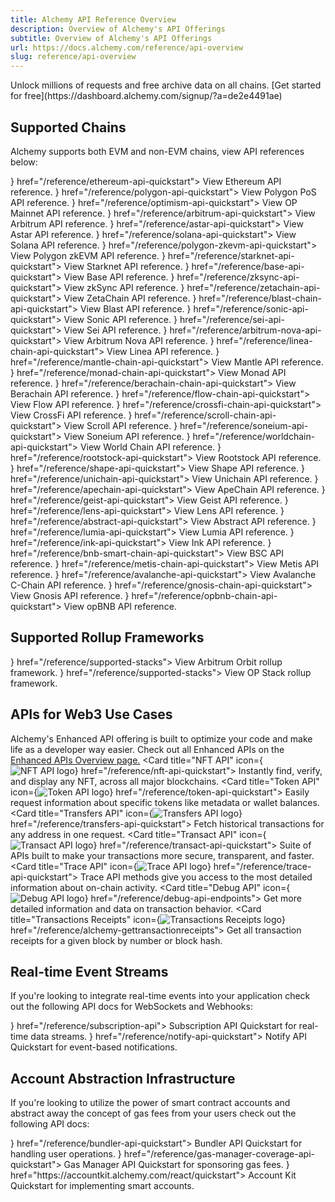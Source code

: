 ```yaml
---
title: Alchemy API Reference Overview
description: Overview of Alchemy's API Offerings
subtitle: Overview of Alchemy's API Offerings
url: https://docs.alchemy.com/reference/api-overview
slug: reference/api-overview
---
```


<Tip title="Don’t have an API key?" icon="star">
  Unlock millions of requests and free archive data on all chains. [Get started for free](https://dashboard.alchemy.com/signup/?a=de2e4491ae)
</Tip>

## Supported Chains

Alchemy supports both EVM and non-EVM chains, view API references below:

<CardGroup cols={3}>
  <Card title="Ethereum" icon={<img src="https://static.alchemyapi.io/images/docs/api_icon.svg" alt="Ethereum logo" style={{width: "24px"}}/>} href="/reference/ethereum-api-quickstart">
    View Ethereum API reference.
  </Card>
  <Card title="Polygon PoS" icon={<img src="https://static.alchemyapi.io/images/docs/api_icon2.svg" alt="Polygon logo"/>} href="/reference/polygon-api-quickstart">
    View Polygon PoS API reference.
  </Card>
  <Card title="OP Mainnet" icon={<img src="https://static.alchemyapi.io/images/docs/api_icon4.svg" alt="Optimism logo"/>} href="/reference/optimism-api-quickstart">
    View OP Mainnet API reference.
  </Card>
  <Card title="Arbitrum" icon={<img src="https://static.alchemyapi.io/images/docs/api_icon3.svg" alt="Arbitrum logo"/>} href="/reference/arbitrum-api-quickstart">
    View Arbitrum API reference.
  </Card>
  <Card title="Astar" icon={<img src="https://static.alchemyapi.io/images/assets/astar-logo.png" alt="Astar logo"/>} href="/reference/astar-api-quickstart">
    View Astar API reference.
  </Card>
  <Card title="Solana" icon={<img src="https://static.alchemyapi.io/images/docs/api_icon5.svg" alt="Solana logo"/>} href="/reference/solana-api-quickstart">
    View Solana API reference.
  </Card>
  <Card title="Polygon zkEVM" icon={<img src="https://user-images.githubusercontent.com/83442423/227805834-81551a59-b841-446f-b0ad-e3affc67aa98.svg" alt="Polygon zkEVM logo"/>} href="/reference/polygon-zkevm-api-quickstart">
    View Polygon zkEVM API reference.
  </Card>
  <Card title="Starknet" icon={<img src="https://s3.us-west-1.amazonaws.com/static.alchemyapi.io/docs-homepage-assets/images/chains/starknet.svg" alt="Starknet logo"/>} href="/reference/starknet-api-quickstart">
    View Starknet API reference.
  </Card>
  <Card title="Base" icon={<img src="https://github.com/alchemyplatform/docs-openapi-specs/assets/83442423/f7c7331e-d19f-4ffd-8172-47edfcb9cfd9" alt="Base logo"/>} href="/reference/base-api-quickstart">
    View Base API reference.
  </Card>
  <Card title="zkSync" icon={<img src="https://github.com/alchemyplatform/docs-openapi-specs/assets/30065159/6990bb3e-c2d2-4086-af31-41d12b4fd741" alt="zkSync logo"/>} href="/reference/zksync-api-quickstart">
    View zkSync API reference.
  </Card>
  <Card title="ZetaChain" icon={<img src="https://static.alchemyapi.io/docs-homepage-assets/images/chains/zetachain.svg" alt="ZetaChain logo"/>} href="/reference/zetachain-api-quickstart">
    View ZetaChain API reference.
  </Card>
  <Card title="Blast" icon={<img src="https://static.alchemyapi.io/docs-homepage-assets/images/chains/blast.svg" alt="Blast logo"/>} href="/reference/blast-chain-api-quickstart">
    View Blast API reference.
  </Card>
  <Card title="Sonic" icon={<img src="https://static.alchemyapi.io/docs-homepage-assets/images/chains/sonic.svg" alt="Sonic logo"/>} href="/reference/sonic-api-quickstart">
    View Sonic API reference.
  </Card>
  <Card title="Sei" icon={<img src="https://cdn.sei.io/assets/Sei_Symbol_Gradient.svg" alt="Sei logo"/>} href="/reference/sei-api-quickstart">
    View Sei API reference.
  </Card>
  <Card title="Arbitrum Nova" icon={<img src="https://static.alchemyapi.io/docs-homepage-assets/images/chains/arb-nova.svg" alt="Arbitrum Nova logo"/>} href="/reference/arbitrum-nova-api-quickstart">
    View Arbitrum Nova API reference.
  </Card>
  <Card title="Linea" icon={<img src="https://static.alchemyapi.io/docs-homepage-assets/images/chains/linea.svg" alt="Linea logo"/>} href="/reference/linea-chain-api-quickstart">
    View Linea API reference.
  </Card>
  <Card title="Mantle" icon={<img src="https://static.alchemyapi.io/docs-homepage-assets/images/chains/mantle.svg" alt="Mantle logo"/>} href="/reference/mantle-chain-api-quickstart">
    View Mantle API reference.
  </Card>
  <Card title="Monad" icon={<img src="https://docs.monad.xyz/img/monad_logo.png" alt="Monad logo"/>} href="/reference/monad-chain-api-quickstart">
    View Monad API reference.
  </Card>
  <Card title="Berachain" icon={<img src="https://static.alchemyapi.io/docs-homepage-assets/images/chains/berachain.svg" alt="Berachain logo"/>} href="/reference/berachain-chain-api-quickstart">
    View Berachain API reference.
  </Card>
  <Card title="Flow" icon={<img src="https://static.alchemyapi.io/docs-homepage-assets/images/chains/flow.svg" alt="Flow logo"/>} href="/reference/flow-chain-api-quickstart">
    View Flow API reference.
  </Card>
  <Card title="CrossFi" icon={<img src="https://static.alchemyapi.io/docs-homepage-assets/images/chains/crossfi.svg" alt="CrossFi logo"/>} href="/reference/crossfi-chain-api-quickstart">
    View CrossFi API reference.
  </Card>
  <Card title="Scroll" icon={<img src="https://static.alchemyapi.io/docs-homepage-assets/images/chains/scroll.svg" alt="Scroll logo"/>} href="/reference/scroll-chain-api-quickstart">
    View Scroll API reference.
  </Card>
  <Card title="Soneium" icon={<img src="https://static.alchemyapi.io/docs-homepage-assets/images/chains/soneium.svg" alt="Soneium logo"/>} href="/reference/soneium-api-quickstart">
    View Soneium API reference.
  </Card>
  <Card title="World Chain" icon={<img src="https://static.alchemyapi.io/docs-homepage-assets/images/chains/worldchain.svg" alt="World Chain logo"/>} href="/reference/worldchain-api-quickstart">
    View World Chain API reference.
  </Card>
  <Card title="Rootstock" icon={<img src="https://static.alchemyapi.io/docs-homepage-assets/images/chains/rootstock.svg" alt="Rootstock logo"/>} href="/reference/rootstock-api-quickstart">
    View Rootstock API reference.
  </Card>
  <Card title="Shape" icon={<img src="https://static.alchemyapi.io/docs-homepage-assets/images/chains/shape.svg" alt="Shape logo"/>} href="/reference/shape-api-quickstart">
    View Shape API reference.
  </Card>
  <Card title="Unichain" icon={<img src="https://static.alchemyapi.io/docs-homepage-assets/images/chains/unichain.svg" alt="Unichain logo"/>} href="/reference/unichain-api-quickstart">
    View Unichain API reference.
  </Card>
  <Card title="ApeChain" icon={<img src="https://static.alchemyapi.io/docs-homepage-assets/images/chains/apechain.svg" alt="ApeChain logo"/>} href="/reference/apechain-api-quickstart">
    View ApeChain API reference.
  </Card>
  <Card title="Geist" icon={<img src="https://static.alchemyapi.io/docs-homepage-assets/images/chains/geist.svg" alt="Geist logo"/>} href="/reference/geist-api-quickstart">
    View Geist API reference.
  </Card>
  <Card title="Lens" icon={<img src="https://static.alchemyapi.io/docs-homepage-assets/images/chains/lens.svg" alt="Lens logo"/>} href="/reference/lens-api-quickstart">
    View Lens API reference.
  </Card>
  <Card title="Abstract" icon={<img src="https://static.alchemyapi.io/docs-homepage-assets/images/chains/abstract.svg" alt="Abstract logo"/>} href="/reference/abstract-api-quickstart">
    View Abstract API reference.
  </Card>
  <Card title="Lumia" icon={<img src="https://static.alchemyapi.io/docs-homepage-assets/images/chains/lumia.svg" alt="Lumia logo"/>} href="/reference/lumia-api-quickstart">
    View Lumia API reference.
  </Card>
  <Card title="Ink" icon={<img src="https://static.alchemyapi.io/docs-homepage-assets/images/chains/ink.svg" alt="Ink logo"/>} href="/reference/ink-api-quickstart">
    View Ink API reference.
  </Card>
  <Card title="BSC" icon={<img src="https://static.alchemyapi.io/docs-homepage-assets/images/chains/bnb-mainnet.svg" alt="BSC logo"/>} href="/reference/bnb-smart-chain-api-quickstart">
    View BSC API reference.
  </Card>
  <Card title="Metis" icon={<img src="https://static.alchemyapi.io/docs-homepage-assets/images/chains/metis.svg" alt="Metis logo"/>} href="/reference/metis-chain-api-quickstart">
    View Metis API reference.
  </Card>
  <Card title="Avalanche C-Chain" icon={<img src="https://static.alchemyapi.io/docs-homepage-assets/images/chains/avalanche.svg" alt="Avalanche logo"/>} href="/reference/avalanche-api-quickstart">
    View Avalanche C-Chain API reference.
  </Card>
  <Card title="Gnosis" icon={<img src="https://static.alchemyapi.io/docs-homepage-assets/images/chains/gnosis.svg" alt="Gnosis logo"/>} href="/reference/gnosis-chain-api-quickstart">
    View Gnosis API reference.
  </Card>
  <Card title="opBNB" icon={<img src="https://static.alchemyapi.io/docs-homepage-assets/images/chains/opbnb.svg" alt="opBNB logo"/>} href="/reference/opbnb-chain-api-quickstart">
    View opBNB API reference.
  </Card>
</CardGroup>

## Supported Rollup Frameworks

<CardGroup cols={2}>
  <Card title="Arbitrum Orbit" icon={<img src="https://static.alchemyapi.io/images/docs/api_icon3.svg" alt="Arbitrum Orbit logo"/>} href="/reference/supported-stacks">
    View Arbitrum Orbit rollup framework.
  </Card>
  <Card title="OP Stack" icon={<img src="https://static.alchemyapi.io/images/docs/api_icon4.svg" alt="OP Stack logo"/>} href="/reference/supported-stacks">
    View OP Stack rollup framework.
  </Card>
</CardGroup>

## APIs for Web3 Use Cases

Alchemy's Enhanced API offering is built to optimize your code and make life as a developer way easier. Check out all Enhanced APIs on the [Enhanced APIs Overview page.](/reference/enhanced-apis-overview)
<CardGroup cols={3}>
  <Card title="NFT API" icon={<img src="https://static.alchemyapi.io/images/docs/right_arow.svg" alt="NFT API logo"/>} href="/reference/nft-api-quickstart">
    Instantly find, verify, and display any NFT, across all major blockchains.
  </Card>
  <Card title="Token API" icon={<img src="https://static.alchemyapi.io/images/docs/right_arow.svg" alt="Token API logo"/>} href="/reference/token-api-quickstart">
    Easily request information about specific tokens like metadata or wallet balances.
  </Card>
  <Card title="Transfers API" icon={<img src="https://static.alchemyapi.io/images/docs/right_arow.svg" alt="Transfers API logo"/>} href="/reference/transfers-api-quickstart">
    Fetch historical transactions for any address in one request.
  </Card>
  <Card title="Transact API" icon={<img src="https://static.alchemyapi.io/images/docs/right_arow.svg" alt="Transact API logo"/>} href="/reference/transact-api-quickstart">
    Suite of APIs built to make your transactions more secure, transparent, and faster.
  </Card>
  <Card title="Trace API" icon={<img src="https://static.alchemyapi.io/images/docs/right_arow.svg" alt="Trace API logo"/>} href="/reference/trace-api-quickstart">
    Trace API methods give you access to the most detailed information about on-chain activity.
  </Card>
  <Card title="Debug API" icon={<img src="https://static.alchemyapi.io/images/docs/right_arow.svg" alt="Debug API logo"/>} href="/reference/debug-api-endpoints">
    Get more detailed information and data on transaction behavior.
  </Card>
  <Card title="Transactions Receipts" icon={<img src="https://static.alchemyapi.io/images/docs/right_arow.svg" alt="Transactions Receipts logo"/>} href="/reference/alchemy-gettransactionreceipts">
    Get all transaction receipts for a given block by number or block hash.
  </Card>
</CardGroup>

## Real-time Event Streams

If you're looking to integrate real-time events into your application check out the following API docs for WebSockets and Webhooks:

<CardGroup cols={2}>
  <Card title="WebSockets" icon={<img src="https://static.alchemyapi.io/images/docs/right_arow.svg" alt="WebSockets logo"/>} href="/reference/subscription-api">
    Subscription API Quickstart for real-time data streams.
  </Card>
  <Card title="Webhooks" icon={<img src="https://static.alchemyapi.io/images/docs/right_arow.svg" alt="Webhooks logo"/>} href="/reference/notify-api-quickstart">
    Notify API Quickstart for event-based notifications.
  </Card>
</CardGroup>

## Account Abstraction Infrastructure

If you're looking to utilize the power of smart contract accounts and abstract away the concept of gas fees from your users check out the following API docs:

<CardGroup cols={3}>
  <Card title="Bundler" icon={<img src="https://static.alchemyapi.io/images/docs/right_arow.svg" alt="Bundler logo"/>} href="/reference/bundler-api-quickstart">
    Bundler API Quickstart for handling user operations.
  </Card>
  <Card title="Gas Manager" icon={<img src="https://static.alchemyapi.io/images/docs/right_arow.svg" alt="Gas Manager logo"/>} href="/reference/gas-manager-coverage-api-quickstart">
    Gas Manager API Quickstart for sponsoring gas fees.
  </Card>
  <Card title="Account Kit" icon={<img src="https://static.alchemyapi.io/images/docs/right_arow.svg" alt="Account Kit logo"/>} href="https://accountkit.alchemy.com/react/quickstart">
    Account Kit Quickstart for implementing smart accounts.
  </Card>
</CardGroup>
